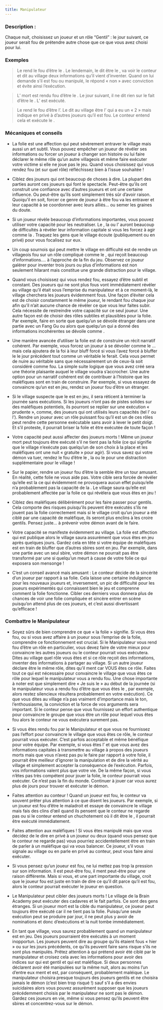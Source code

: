 ```yaml
---
title: Manipulateur
---
```



<Role MANIPULATEUR header />

### Description :

Chaque nuit, choisissez un joueur et un rôle “Gentil” : le jour suivant, ce joueur serait fou de prétendre autre chose que ce que vous avez choisi pour lui.
 
### Exemples  
> Le <Role MANIPULATEUR /> rend le <Role BARBIER /> fou d’être le <Role SAVANT />. Le lendemain, le <Role BARBIER /> dit être le <Role SAVANT />, va voir le conteur et dit au village deux informations qu’il vient d’inventer. Quand on lui demande s’il est fou ou manipulé, le <Role BARBIER /> répond « non » avec conviction et évite ainsi l’exécution.

> L’<Role ARTISTE /> mort est rendu fou d’être le <Role SAGE />. Le jour suivant, il ne dit rien sur le fait d’être le <Role SAGE />. L’<Role ARTISTE /> est exécuté.

> Le <Role MANIPULATEUR /> rend le <Role FLEURISTE /> fou d’être l’<Role HORLOGER />. Le <Role FLEURISTE /> dit au village être l’<Role HORLOGER /> qui a eu un « 2 » mais indique en privé à d’autres joueurs qu’il est fou. Le conteur entend cela et exécute le <Role FLEURISTE />.

### Mécaniques et conseils
- La folie est une affection qui peut sévèrement entraver le village mais aussi un art subtil. Vous pouvez empêcher un joueur de révéler ses informations ou forcer un joueur à changer son histoire ou lui faire déclarer le même rôle qu’un autre villageois et même faire exécuter votre victime si elle ne joue pas le jeu. Quand vous choisissez qui vous rendez fou (et sur quel rôle) réfléchissez bien à l’issue souhaitée !

- Ciblez des joueurs qui ont beaucoup de choses à dire. La plupart des parties auront ces joueurs qui font le spectacle. Peut-être qu’ils ont construit une confiance avec d’autres joueurs et ont une certaine influence. Ou peut-être qu’ils sont simplement très sûr d’avoir raison. Quoiqu’il en soit, forcer ce genre de joueur à être fou va les entraver et leur capacité à se coordonner avec leurs alliés… ou semer les graines du doute.

- Si un joueur révèle beaucoup d’informations importantes, vous pouvez utiliser votre capacité pour les neutraliser. Le <Role FLEURISTE />, la <Role COUTURIERE /> ou l’<Role ORACLE /> auront beaucoup de difficultés à révéler leur information capitale si vous les forcez à agir comme la <Role DULCINEE />. Traquez les gens que le village écoute (publiquement ou en privé) pour vous focalisez sur eux.

- Un coup sournois qui peut mettre le village en difficulté est de rendre un villageois fou sur un rôle compliqué comme le <Role SAVANT />, qui reçoit beaucoup d’informations…. à l’approche de la fin du jeu. Observez ce joueur galérer pour inventer trois jours ou plus d’informations est non seulement hilarant mais constitue une grande distraction pour le village.

- Quand vous choisissez qui vous rendez fou, essayez d’être subtil et constant. Des joueurs qui ne sont plus fous vont immédiatement révéler au village qu’il était sous l’emprise du manipulateur et à ce moment-là, le village cherchera les joueurs évidemment fous. Une façon d’éviter cela est de choisir constamment le même joueur, le rendant fou chaque jour afin qu’il n’ait aucune chance de révéler ce que vous leur faites subir. Cela nécessite de restreindre votre capacité sur ce seul joueur. Une autre façon est de choisir des rôles subtiles et plausibles pour la folie. Par exemple, faire en sorte que quelqu’un se dévoile étranger dans une partie avec un Fang Gu ou alors que quelqu’un qui a donné des informations incohérentes se dévoile comme <Role CHARMEUR_DE_SERPENT />.

- Une manière avancée d’utiliser la folie est de construire un récit narratif cohérent. Par exemple, vous forcez un joueur à se dévoiler comme le <Role SAGE />… mais cela ajoutera de la foi à leur bluff forcé si vous l’avez forcé à bluffer le <Role REVEUR /> le jour précédent tout comme un véritable <Role SAGE /> le ferait. Cela vous permet de nuire au véritable <Role SAGE /> sans que nécessairement un de ceux-là soit considéré comme fou. La simple suite logique que vous avez créé sera une théorie plaisante auquel le village voudra s’accrocher. Une autre option pour un narratif cohérent est de contribuer à l’histoire que les maléfiques sont en train de construire. Par exemple, si vous essayez de convaincre qu’un <Role FANG_GU /> est en jeu, rendez un joueur fou d’être un étranger.

- Si le village suspecte que le <Role VORTOX /> est en jeu, il sera réticent à terminer la journée sans exécutions. Si les joueurs n’ont pas de pistes solides sur des maléfiques potentiels, ils pourront se replier sur une exécution « prudente », comme, des joueurs qui ont utilisés leurs capacités (tel l’<Role HORLOGER /> ou l’<Role ARTISTE />). Rendre un joueur avec un rôle puissant fou qu’il est un de ces rôles peut rendre cette personne exécutable sans avoir à lever le petit doigt. Et s’il proteste, il pourrait briser la folie et être exécutée de toute façon !

- Votre capacité peut aussi affecter des joueurs morts ! Même un joueur mort peut toujours être exécuté s’il ne tient pas la folie (ce qui signifie que le village n’exécute pas quelqu’un de son choix à la place et les maléfiques ont une nuit « gratuite » pour agir). Si vous savez qui votre démon va tuer, rendez le fou d’être le <Role BARBIER />, la <Role DULCINEE /> ou le <Role MALADROIT /> pour une distraction supplémentaire pour le village !

- Sur le papier, rendre un joueur fou d’être la <Role BETE_DE_FOIRE /> semble être un tour amusant. En réalité, cette folie ne vous aide pas. Votre cible sera forcée de révéler qu’elle est la <Role BETE_DE_FOIRE /> ce qui évidemment ne provoquera aucun effet puisqu’elle n’a probablement pas la capacité de la <Role BETE_DE_FOIRE />. Le village saura qu’elle est probablement affectée par la folie ce qui révèlera que vous êtes en jeu !

- Ciblez des maléfiques délibérément pour les faire passer pour gentils. Cela comporte des risques puisqu’ils peuvent être exécutés s’ils ne jouent pas la folie correctement mais si le village croit qu’un joueur a été ciblé par une capacité de maléfique, ils seront plus enclins à les croire gentils. Pensez juste… à prévenir votre démon avant de le faire.

- Votre capacité se manifeste évidemment au village. La folie est affection qui est publique alors le village saura assurément que vous êtes en jeu après quelques jours. Gardez cela en tête si votre équipe de maléfiques est en train de bluffer que d’autres sbires sont en jeu. Par exemple, dans une partie avec un seul sbire, votre démon ne pourrait pas être transformé par une <Role VIEILLE_CHOUETTE /> si quelqu’un meurt à cause de votre folie ce qui exposera son mensonge !

- C’est un conseil avancé mais amusant : Le conteur décide de la sincérité d’un joueur par rapport à sa folie. Cela laisse une certaine indulgence pour les nouveaux joueurs et, inversement, un pic de difficulté pour les joueurs expérimentés qui connaissent bien le jeu et comprenne comment la folie fonctionne. Cibler ces derniers vous donnera plus de chances de voir une folie compliquée et sincère entrer en scène puisqu’on attend plus de ces joueurs, et c’est aussi divertissant qu’efficace !

### Combattre le Manipulateur

- Soyez sûrs de bien comprendre ce que « la folie » signifie. Si vous êtes fou, ou si vous avez affaire à un joueur sous l’emprise de la folie, comprendre ce fonctionnement est crucial. Si le Manipulateur vous rend fou d’être un rôle en particulier, vous devez faire de votre mieux pour convaincre les autres joueurs ou le conteur pourrait vous exécutera. Dites au village quel rôle vous êtes et si ce rôle reçoit des informations, inventer des informations à partager au village. Si un autre joueur déclare être le même rôle, dites qu’il ment car VOUS êtes ce rôle. Faites tout ce qui est nécessaire pour convaincre le village que vous êtes ce rôle pour lequel le manipulateur vous a rendu fou. Une chose importante à noter est que simplement dire « Je suis le <Role REVEUR /> » au début de la journée (si le manipulateur vous a rendu fou d’être que vous êtes le <Role REVEUR />, par exemple, alors restez silencieux résultera probablement en votre exécution). Ce que vous dites au village n’a pas vraiment d’importance mais le ton, l’enthousiasme, la conviction et la force de vos arguments sera important. Si le conteur pense que vous fournissez un effort authentique pour convaincre le groupe que vous être un rôle pour lequel vous êtes fou alors le conteur ne vous exécutera surement pas. 

- Si vous êtes rendu fou par le Manipulateur et que vous ne fournissez pas l’effort pour convaincre le village que vous êtes ce rôle, le conteur pourrait vous exécuter. C’est parfois acceptable et même bénéfique pour votre équipe. Par exemple, si vous êtes l’<Role ORACLE /> et que vous avez des informations capitales à transmettre au village à propos des joueurs morts mais que vous n’avez pas pu le faire par rapport à votre folie, il pourrait être meilleur d’ignorer la manipulation et de dire la vérité au village et simplement accepter la conséquence de l’exécution. Parfois, vos informations valent plus que votre vie. De la même façon, si vous n’êtes pas très compétent pour jouer la folie, le conteur pourrait vous exécuter. Ce n’est pas la fin du monde. Continuer à jouer car vous aurez plus de jours pour trouver et exécuter le démon.

- Faites attention au conteur ! Quand un joueur est fou, le conteur va souvent prêter plus attention à ce que disent les joueurs. Par exemple, si un joueur est fou d’être le maladroit et essaye de convaincre le village mais fais des clins d’œil quand ils pensent que le conteur ne regarde pas ou si le conteur entend un chuchotement où il dit être le <Role CHARMEUR_DE_SERPENT />, il pourrait être exécuté immédiatement.

- Faites attention aux maléfiques ! Si vous êtes manipulé mais que vous décidez de le dire en privé à un joueur ou deux (quand vous pensez que le conteur ne regarde pas) vous pourriez accidentellement être en train de parler à un maléfique qui va vous balancer. Ce joueur, s’il vous signale au village ou en parle en privé au conteur, peut vous faire ainsi exécuter.

- Si vous pensez qu’un joueur est fou, ne lui mettez pas trop la pression sur son information. Il est peut-être fou, il ment peut-être pour une raison différente. Mais si vous, et une part importante du village, croit que le joueur fou est juste en train de dire ce qu’il dit parce qu’il est fou, alors le conteur pourrait exécuter le joueur en question.

- Le Manipulateur peut cibler des joueurs morts ! Le village de la Brain Academy peut exécuter des cadavres et le fait parfois. Ce sont des gens étranges. Si un joueur mort est la cible du manipulateur, ce joueur peut toujours être exécuté car il ne tient pas la folie. Puisqu’une seule exécution peut se produire par jour, il ne peut plus y avoir de nominations et donc d’exécutions et la nuit tombe immédiatement. 

- En tant que village, vous saurez probablement quand un manipulateur est en jeu. Des joueurs pourraient être exécutés à un moment inopportun. Les joueurs peuvent dire au groupe qu’ils étaient fous « hier » ou sur les jours précédents, ce qu’ils peuvent faire sans risque s’ils ne sont plus manipulés. Prêtez attention à qui prétend avoir été ciblé par le manipulateur et croisez cela avec les informations pour avoir des indices sur qui est gentil et qui est maléfique. Si deux personnes déclarent avoir été manipulées sur la même nuit, alors au moins l’un d’entre eux ment et est, par conséquent, probablement maléique. Le manipulateur choisira presque toujours des joueurs gentils et ne choisira jamais le démon (c’est bien trop risqué !) sauf s’il a des envies suicidaires alors vous pouvez assurément supposer que les joueurs précédemment choisis par le manipulateur ne sont pas le démon. Gardez ces joueurs en vie, même si vous pensez qu’ils peuvent être sbires et concentrez-vous sur le démon.
